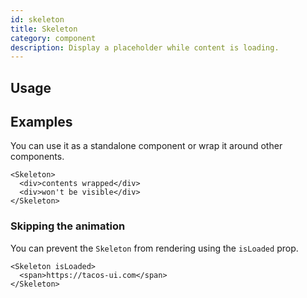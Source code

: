 ```yaml
---
id: skeleton
title: Skeleton
category: component
description: Display a placeholder while content is loading.
---
```



## Usage

<ComponentPreview />

## Examples

You can use it as a standalone component or wrap it around other components.

```tsx live
<Skeleton>
  <div>contents wrapped</div>
  <div>won't be visible</div>
</Skeleton>
```

### Skipping the animation

You can prevent the `Skeleton` from rendering using the `isLoaded` prop.

```tsx live
<Skeleton isLoaded>
  <span>https://tacos-ui.com</span>
</Skeleton>
```
